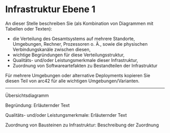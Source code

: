 # Infrastruktur Ebene 1
An dieser Stelle beschreiben Sie (als Kombination von Diagrammen mit Tabellen oder Texten):

- die Verteilung des Gesamtsystems auf mehrere Standorte, Umgebungen, Rechner, Prozessoren o. Ä., sowie die physischen Verbindungskanäle zwischen diesen,
- wichtige Begründungen für diese Verteilungsstruktur,
- Qualitäts- und/oder Leistungsmerkmale dieser Infrastruktur,
- Zuordnung von Softwareartefakten zu Bestandteilen der Infrastruktur

Für mehrere Umgebungen oder alternative Deployments kopieren Sie diesen Teil von arc42 für alle wichtigen Umgebungen/Varianten.

---

Übersichtsdiagramm

Begründung: Erläuternder Text

Qualitäts- und/oder Leistungsmerkmale: Erläuternder Text

Zuordnung von Bausteinen zu Infrastruktur: Beschreibung der Zuordnung
